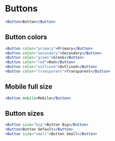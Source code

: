 # Buttons

```jsx
<Button>Button</Button>
```
## Button colors
```jsx
<Button color="primary">Primary</Button>
<Button color="secondary">Secondary</Button>
<Button color="green">Greeb</Button>
<Button color="red">Red</Button>
<Button color="outlined">Outlined</Button>
<Button color="transparent">Transparent</Button>
```
## Mobile full size
```jsx
<Button mobile>Mobile</Button>
```
## Button sizes
```jsx
<Button size="big">Button Big</Button>
<Button>Button Default</Button>
<Button size="small">Button Small</Button>
```
